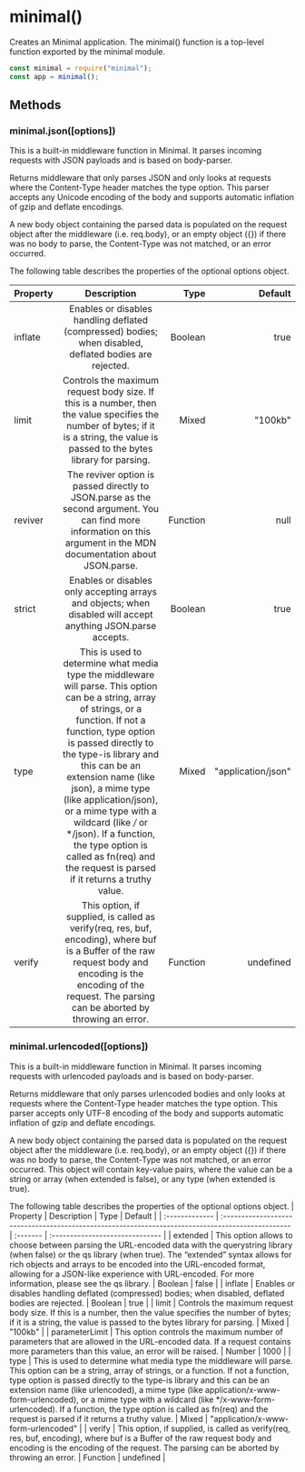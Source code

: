# minimal()

Creates an Minimal application. The minimal() function is a top-level function exported by the minimal module.

```js filename="app.js" copy
const minimal = require("minimal");
const app = minimal();
```

## Methods

### minimal.json([options])

This is a built-in middleware function in Minimal. It parses incoming requests with JSON payloads and is based on body-parser.

Returns middleware that only parses JSON and only looks at requests where the Content-Type header matches the type option. This parser accepts any Unicode encoding of the body and supports automatic inflation of gzip and deflate encodings.

A new body object containing the parsed data is populated on the request object after the middleware (i.e. req.body), or an empty object ({}) if there was no body to parse, the Content-Type was not matched, or an error occurred.

The following table describes the properties of the optional options object.

| Property |                                                                                                                                                                                                                            Description                                                                                                                                                                                                                            |     Type |            Default |
| :------- | :---------------------------------------------------------------------------------------------------------------------------------------------------------------------------------------------------------------------------------------------------------------------------------------------------------------------------------------------------------------------------------------------------------------------------------------------------------------: | -------: | -----------------: |
| inflate  |                                                                                                                                                                              Enables or disables handling deflated (compressed) bodies; when disabled, deflated bodies are rejected.                                                                                                                                                                              |  Boolean |               true |
| limit    |                                                                                                                                        Controls the maximum request body size. If this is a number, then the value specifies the number of bytes; if it is a string, the value is passed to the bytes library for parsing.                                                                                                                                        |    Mixed |            "100kb" |
| reviver  |                                                                                                                                               The reviver option is passed directly to JSON.parse as the second argument. You can find more information on this argument in the MDN documentation about JSON.parse.                                                                                                                                               | Function |               null |
| strict   |                                                                                                                                                                           Enables or disables only accepting arrays and objects; when disabled will accept anything JSON.parse accepts.                                                                                                                                                                           |  Boolean |               true |
| type     | This is used to determine what media type the middleware will parse. This option can be a string, array of strings, or a function. If not a function, type option is passed directly to the type-is library and this can be an extension name (like json), a mime type (like application/json), or a mime type with a wildcard (like _/_ or \*/json). If a function, the type option is called as fn(req) and the request is parsed if it returns a truthy value. |    Mixed | "application/json" |
| verify   |                                                                                                                        This option, if supplied, is called as verify(req, res, buf, encoding), where buf is a Buffer of the raw request body and encoding is the encoding of the request. The parsing can be aborted by throwing an error.                                                                                                                        | Function |          undefined |

### minimal.urlencoded([options])

This is a built-in middleware function in Minimal. It parses incoming requests with urlencoded payloads and is based on body-parser.

Returns middleware that only parses urlencoded bodies and only looks at requests where the Content-Type header matches the type option. This parser accepts only UTF-8 encoding of the body and supports automatic inflation of gzip and deflate encodings.

A new body object containing the parsed data is populated on the request object after the middleware (i.e. req.body), or an empty object ({}) if there was no body to parse, the Content-Type was not matched, or an error occurred. This object will contain key-value pairs, where the value can be a string or array (when extended is false), or any type (when extended is true).

The following table describes the properties of the optional options object.
| Property | Description | Type | Default |
| :------------- | :------------------------------------------------------------------------------------------------ | :------- | :------------------------------ |
| extended | This option allows to choose between parsing the URL-encoded data with the querystring library (when false) or the qs library (when true). The “extended” syntax allows for rich objects and arrays to be encoded into the URL-encoded format, allowing for a JSON-like experience with URL-encoded. For more information, please see the qs library. | Boolean | false |
| inflate | Enables or disables handling deflated (compressed) bodies; when disabled, deflated bodies are rejected. | Boolean | true |
| limit | Controls the maximum request body size. If this is a number, then the value specifies the number of bytes; if it is a string, the value is passed to the bytes library for parsing. | Mixed | "100kb" |
| parameterLimit | This option controls the maximum number of parameters that are allowed in the URL-encoded data. If a request contains more parameters than this value, an error will be raised. | Number | 1000 |
| type | This is used to determine what media type the middleware will parse. This option can be a string, array of strings, or a function. If not a function, type option is passed directly to the type-is library and this can be an extension name (like urlencoded), a mime type (like application/x-www-form-urlencoded), or a mime type with a wildcard (like \*/x-www-form-urlencoded). If a function, the type option is called as fn(req) and the request is parsed if it returns a truthy value. | Mixed | "application/x-www-form-urlencoded" |
| verify | This option, if supplied, is called as verify(req, res, buf, encoding), where buf is a Buffer of the raw request body and encoding is the encoding of the request. The parsing can be aborted by throwing an error. | Function | undefined |
